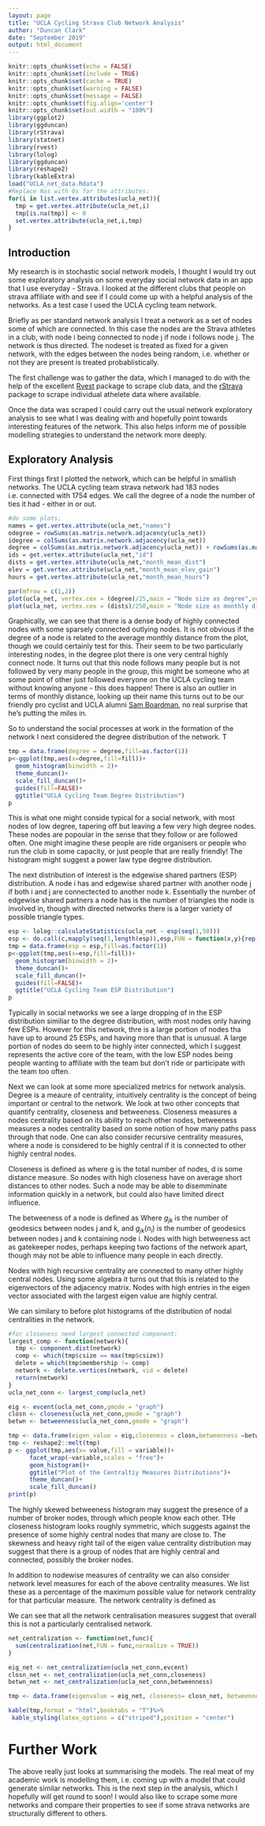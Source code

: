 ```yaml
---
layout: page
title: "UCLA Cycling Strava Club Network Analysis"
author: "Duncan Clark"
date: "September 2019"
output: html_document
---
```


```r
knitr::opts_chunk$set(echo = FALSE)
knitr::opts_chunk$set(include = TRUE)
knitr::opts_chunk$set(cache = TRUE)
knitr::opts_chunk$set(warning = FALSE)
knitr::opts_chunk$set(message = FALSE)
knitr::opts_chunk$set(fig.align='center')
knitr::opts_chunk$set(out.width = "100%")
library(ggplot2)
library(ggduncan)
library(rStrava)
library(statnet)
library(rvest)
library(lolog)
library(ggduncan)
library(reshape2)
library(kableExtra)
load("UCLA_net_data.Rdata")
#Replace Nas with 0s for the attributes:
for(i in list.vertex.attributes(ucla_net)){
  tmp = get.vertex.attribute(ucla_net,i)
  tmp[is.na(tmp)] <- 0 
  set.vertex.attribute(ucla_net,i,tmp)
}
```

## Introduction

My research is in stochastic social network models, I thought I would try out some exploratory analysis on some everyday social network data in an app that I use everyday - Strava. I looked at the different clubs that people on strava affiliate with and see if I could come up with a helpful analysis of the networks. As a test case I used the UCLA cycling team network.

Briefly as per standard network analysis I treat a network as a set of nodes some of which are connected. In this case the nodes are the Strava athletes in a club, with node i being connected to node j if node i follows node j. The network is thus directed. The nodeset is treated as fixed for a given network, with the edges between the nodes being random, i.e. whether or not they are present is treated probablistically. 

The first challenge was to gather the data, which I managed to do with the help of the excellent [Rvest]([http://rvest.tidyverse.org/]) package to scrape club data, and the [rStrava]([https://github.com/fawda123/rStrava]) package to scrape individual athelete data where available.

Once the data was scraped I could carry out the usual network exploratory analysis to see what I was dealing with and hopefully point towards interesting features of the network. This also helps inform me of possible modelling strategies to understand the network more deeply.

## Exploratory Analysis

First things first I plotted the network, which can be helpful in smallish networks. The UCLA cycling team strava network had 183 nodes i.e. connected with 1754 edges. We call the degree of a node the number of ties it had - either in or out.

```r

#do some plots:
names = get.vertex.attribute(ucla_net,"names")
odegree = rowSums(as.matrix.network.adjacency(ucla_net))
idegree = colSums(as.matrix.network.adjacency(ucla_net))
degree = colSums(as.matrix.network.adjacency(ucla_net)) + rowSums(as.matrix.network.adjacency(ucla_net))
ids = get.vertex.attribute(ucla_net,"id")
dists = get.vertex.attribute(ucla_net,"month_mean_dist")
elev = get.vertex.attribute(ucla_net,"month_mean_elev_gain")
hours = get.vertex.attribute(ucla_net,"month_mean_hours")

par(mfrow = c(1,2))
plot(ucla_net, vertex.cex = (degree)/25,main = "Node size as degree",vertex.col = "Deep Sky Blue")
plot(ucla_net, vertex.cex = (dists)/250,main = "Node size as monthly distance",vertex.col = "Deep Sky Blue")
```

Graphically, we can see that there is a dense body of highly connected nodes with some sparsely connected outlying nodes. It is not obvious if the degree of a node is related to the average monthly distance from the plot, though we could certainly test for this. Their seem to be two particularly interesting nodes, in the degree plot there is one very central highly connect node. It turns out that this node follows many people but is not followed by very many people in the group, this might be someone who at some point of other just followed everyone on the UCLA cycling team without knowing anyone - this does happen! There is also an outlier in terms of monthly distance, looking up their name this turns out to be our friendly pro cyclist and UCLA alumni [Sam Boardman]([https://www.strava.com/athletes/6174220]), no real surprise that he's putting the miles in.

So to understand the social processes at work in the formation of the network I next considered the degree distribution of the network. T
```r
tmp = data.frame(degree = degree,fill=as.factor(1))
p<-ggplot(tmp,aes(x=degree,fill=fill))+
  geom_histogram(binwidth = 2)+
  theme_duncan()+
  scale_fill_duncan()+
  guides(fill=FALSE)+
  ggtitle("UCLA Cycling Team Degree Distribution")
p
```

This is what one might conside typical for a social network, with most nodes of low degree, tapering off but leaving a few very high degree nodes. These nodes are popoular in the sense that they follow or are followed often. One might imagine these people are ride organisers or people who run the club in some capacity, or just people that are really friendly! The histogram might suggest a power law type degree distribution.

The next distribution of interest is the edgewise shared partners (ESP) distribution. A node i has and edgewise shared partner with another node j if both i and j are connectected to another node k. Essentially the number of edgewise shared partners a node has is the number of triangles the node is involved in, though with directed networks there is a larger variety of possible triangle types.

```r
esp <- lolog::calculateStatistics(ucla_net ~ esp(seq(1,50)))
esp <- do.call(c,mapply(seq(1,length(esp)),esp,FUN = function(x,y){rep(x,times=y)}))
tmp = data.frame(esp = esp,fill=as.factor(1))
p<-ggplot(tmp,aes(x=esp,fill=fill))+
  geom_histogram(binwidth = 2)+
  theme_duncan()+
  scale_fill_duncan()+
  guides(fill=FALSE)+
  ggtitle("UCLA Cycling Team ESP Distribution")
p
```
 
Typically in social networks we see a large dropping of in the ESP distribution similiar to the degree distribution, with most nodes only having few ESPs. However for this network, thre is a large portion of nodes tha have up to around 25 ESPs, and having more than that is unusual. A large portion of nodes do seem to be highly inter connected, which I suggest represents the active core of the team, with the low ESP nodes being people wanting to affiliate with the team but don't ride or participate with the team too often.

Next we can look at some more specialized metrics for network analysis. Degree is a meaure of centrality, intuitively centrality is the concept of being important or central to the network. We look at two other concepts that quantify centrality, closeness and betweeness. Closeness measures a nodes centrality based on its ability to reach other nodes, betweeness measures a nodes centrality based on some notion of how many paths pass through that node. One can also consider recursive centrality measures, where a node is considered to be highly central if it is connected to other highly central nodes.

Closeness is defined as 
\begin{align*}
C_{C}(n_i) = \sum_{j=1}^{g} \frac{1}{d(n_i,n_j)}
\end{align*}
where g is the total number of nodes, d is some distance measure. So nodes with high closeness have on average short distances to other nodes. Such a node may be able to disemminate information quickly in a network, but could also have limited direct influence.

The betweeness of a node is defined as 
\begin{align*}
C_{B}(n_i)= \sum_{j<k} \frac{g_{jk}(n_{i})}{g_{jk}}
\end{align*}
Where $g_{jk}$ is the number of geodesics between nodes j and k, and $g_{jk}(n_i)$ is the number of geodesics between nodes j and k containing node i. Nodes with high betweeness act as gatekeeper nodes, perhaps keeping two factions of the network apart, though may not be able to influence many people in each directly.

Nodes with high recursive centrality are connected to many other highly central nodes. Using some algebra it turns out that this is related to the eigenvectors of the adjacency matrix. Nodes with high entries in the eigen vector associated with the largest eigen value are highly central. 

We can similary to before plot histograms of the distribution of nodal centralities in the network.

```r
#for closeness need largest connected component:
largest_comp <- function(network){
  tmp <- component.dist(network)
  comp <- which(tmp$csize == max(tmp$csize))
  delete = which(tmp$membership != comp)
  network <- delete.vertices(network, vid = delete)
  return(network)
}
ucla_net_conn <- largest_comp(ucla_net)

eig <- evcent(ucla_net_conn,gmode = "graph")
closn <- closeness(ucla_net_conn,gmode = "graph")
betwn <- betweenness(ucla_net_conn,gmode = "graph")

tmp <- data.frame(eigen_value = eig,closeness = closn,betweenness =betwn)
tmp <- reshape2::melt(tmp)
p <- ggplot(tmp,aes(x= value,fill = variable))+
      facet_wrap(~variable,scales = "free")+
      geom_histogram()+
      ggtitle("Plot of the Centraltiy Measures Distributions")+
      theme_duncan()+
      scale_fill_duncan()
print(p)
```

The highly skewed betweeness histogram may suggest the presence of a number of broker nodes, through which people know each other. THe closeness histogram looks roughly symmetric, which suggests against the presence of some highly central nodes that many are close to. The skewness and heavy right tail of the eigen value centrality distribution may suggest that there is a group of nodes that are highly central and connected, possibly the broker nodes.

In addition to nodewise measures of centrality we can also consider network level measures for each of the above centrality measures. We list these as a percentage of the maximum possible value for network centrality for that particular measure. The network centrality is defined as 
\begin{align*}
C_{network} = \frac{\sum_{j=1}^{g}\left( C_{max} - C_i \right)}{\text{max}\left( \sum_{j=1}^{g}\left( C_{max} - C_i \right) \right)}
\end{align*}

We can see that all the network centralisation measures suggest that overall this is not a particularly centralised network.

```r
net_centralization <- function(net,func){
  sum(centralization(net,FUN = func,normalize = TRUE))
}

eig_net <- net_centralization(ucla_net_conn,evcent)
closn_net <- net_centralization(ucla_net_conn,closeness)
betwn_net <- net_centralization(ucla_net_conn,betweenness)

tmp <- data.frame(eigenvalue = eig_net, closeness= closn_net, betweenness = betwn_net)

kable(tmp,format = "html",booktabs = "T")%>%
 kable_styling(latex_options = c("striped"),position = "center")

```


# Further Work

The above really just looks at summarising the models. The real meat of my academic work is modelling them, i.e. coming up with a model that could generate similar networks. This is the next step in the analysis, which I hopefully will get round to soon! I would also like to scrape some more networks and compare their properties to see if some strava networks are structurally different to others.